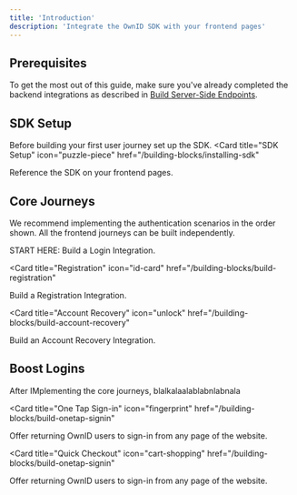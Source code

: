 ```yaml
---
title: 'Introduction'
description: 'Integrate the OwnID SDK with your frontend pages'
---
```


## Prerequisites
To get the most out of this guide, make sure you've already completed the backend integrations as described in [Build Server-Side Endpoints](/building-blocks/build-server-endpoints).

## SDK Setup
Before building your first user journey set up the SDK.
<Card
  title="SDK Setup"
  icon="puzzle-piece"
  href="/building-blocks/installing-sdk"
>
Reference the SDK on your frontend pages. 
</Card>

## Core Journeys

We recommend implementing the authentication scenarios in the order shown. All the frontend journeys can be built independently.

<CardGroup>

<Card title="Login" icon="user" href="/building-blocks/build-login">
START HERE: Build a Login Integration.
</Card>

<Card
  title="Registration"
  icon="id-card"
  href="/building-blocks/build-registration"
>
Build a Registration Integration.

</Card>

<Card
  title="Account Recovery"
  icon="unlock"
  href="/building-blocks/build-account-recovery"
>
Build an Account Recovery Integration. 

</Card>

</CardGroup>

## Boost Logins

After IMplementing the core journeys, blalkalaalablabnlabnala

<CardGroup>

<Card
  title="One Tap Sign-in"
  icon="fingerprint"
  href="/building-blocks/build-onetap-signin"
>
Offer returning OwnID users to sign-in from any page of the website.         

</Card>

<Card
  title="Quick Checkout"
  icon="cart-shopping"
  href="/building-blocks/build-onetap-signin"
>
Offer returning OwnID users to sign-in from any page of the website.         

</Card>

</CardGroup>